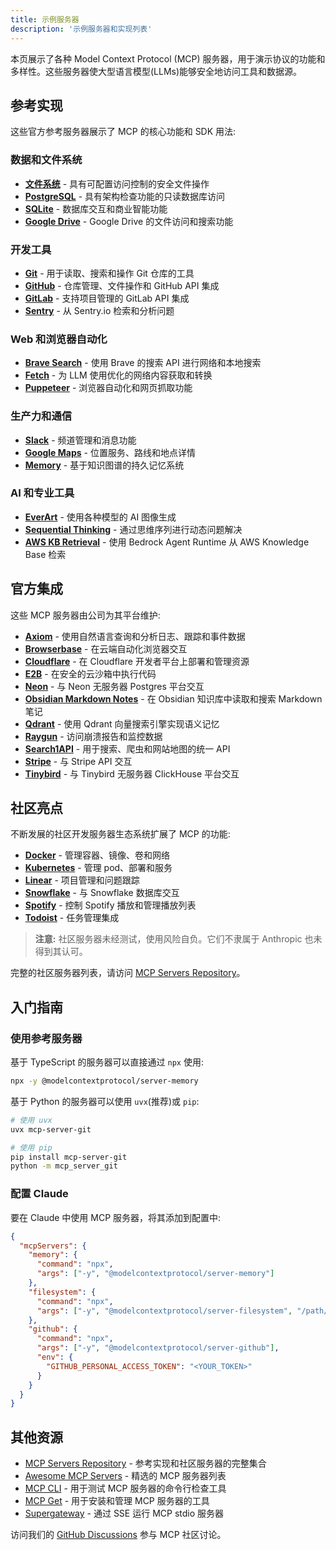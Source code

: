 ```yaml
---
title: 示例服务器
description: '示例服务器和实现列表'
---
```


本页展示了各种 Model Context Protocol (MCP) 服务器，用于演示协议的功能和多样性。这些服务器使大型语言模型(LLMs)能够安全地访问工具和数据源。

## 参考实现

这些官方参考服务器展示了 MCP 的核心功能和 SDK 用法:

### 数据和文件系统
- **[文件系统](https://github.com/modelcontextprotocol/servers/tree/main/src/filesystem)** - 具有可配置访问控制的安全文件操作
- **[PostgreSQL](https://github.com/modelcontextprotocol/servers/tree/main/src/postgres)** - 具有架构检查功能的只读数据库访问
- **[SQLite](https://github.com/modelcontextprotocol/servers/tree/main/src/sqlite)** - 数据库交互和商业智能功能
- **[Google Drive](https://github.com/modelcontextprotocol/servers/tree/main/src/gdrive)** - Google Drive 的文件访问和搜索功能

### 开发工具
- **[Git](https://github.com/modelcontextprotocol/servers/tree/main/src/git)** - 用于读取、搜索和操作 Git 仓库的工具
- **[GitHub](https://github.com/modelcontextprotocol/servers/tree/main/src/github)** - 仓库管理、文件操作和 GitHub API 集成
- **[GitLab](https://github.com/modelcontextprotocol/servers/tree/main/src/gitlab)** - 支持项目管理的 GitLab API 集成
- **[Sentry](https://github.com/modelcontextprotocol/servers/tree/main/src/sentry)** - 从 Sentry.io 检索和分析问题

### Web 和浏览器自动化
- **[Brave Search](https://github.com/modelcontextprotocol/servers/tree/main/src/brave-search)** - 使用 Brave 的搜索 API 进行网络和本地搜索
- **[Fetch](https://github.com/modelcontextprotocol/servers/tree/main/src/fetch)** - 为 LLM 使用优化的网络内容获取和转换
- **[Puppeteer](https://github.com/modelcontextprotocol/servers/tree/main/src/puppeteer)** - 浏览器自动化和网页抓取功能

### 生产力和通信
- **[Slack](https://github.com/modelcontextprotocol/servers/tree/main/src/slack)** - 频道管理和消息功能
- **[Google Maps](https://github.com/modelcontextprotocol/servers/tree/main/src/google-maps)** - 位置服务、路线和地点详情
- **[Memory](https://github.com/modelcontextprotocol/servers/tree/main/src/memory)** - 基于知识图谱的持久记忆系统

### AI 和专业工具
- **[EverArt](https://github.com/modelcontextprotocol/servers/tree/main/src/everart)** - 使用各种模型的 AI 图像生成
- **[Sequential Thinking](https://github.com/modelcontextprotocol/servers/tree/main/src/sequentialthinking)** - 通过思维序列进行动态问题解决
- **[AWS KB Retrieval](https://github.com/modelcontextprotocol/servers/tree/main/src/aws-kb-retrieval-server)** - 使用 Bedrock Agent Runtime 从 AWS Knowledge Base 检索

## 官方集成

这些 MCP 服务器由公司为其平台维护:

- **[Axiom](https://github.com/axiomhq/mcp-server-axiom)** - 使用自然语言查询和分析日志、跟踪和事件数据
- **[Browserbase](https://github.com/browserbase/mcp-server-browserbase)** - 在云端自动化浏览器交互
- **[Cloudflare](https://github.com/cloudflare/mcp-server-cloudflare)** - 在 Cloudflare 开发者平台上部署和管理资源
- **[E2B](https://github.com/e2b-dev/mcp-server)** - 在安全的云沙箱中执行代码
- **[Neon](https://github.com/neondatabase/mcp-server-neon)** - 与 Neon 无服务器 Postgres 平台交互
- **[Obsidian Markdown Notes](https://github.com/calclavia/mcp-obsidian)** - 在 Obsidian 知识库中读取和搜索 Markdown 笔记
- **[Qdrant](https://github.com/qdrant/mcp-server-qdrant/)** - 使用 Qdrant 向量搜索引擎实现语义记忆
- **[Raygun](https://github.com/MindscapeHQ/mcp-server-raygun)** - 访问崩溃报告和监控数据
- **[Search1API](https://github.com/fatwang2/search1api-mcp)** - 用于搜索、爬虫和网站地图的统一 API
- **[Stripe](https://github.com/stripe/agent-toolkit)** - 与 Stripe API 交互
- **[Tinybird](https://github.com/tinybirdco/mcp-tinybird)** - 与 Tinybird 无服务器 ClickHouse 平台交互

## 社区亮点

不断发展的社区开发服务器生态系统扩展了 MCP 的功能:

- **[Docker](https://github.com/ckreiling/mcp-server-docker)** - 管理容器、镜像、卷和网络
- **[Kubernetes](https://github.com/Flux159/mcp-server-kubernetes)** - 管理 pod、部署和服务
- **[Linear](https://github.com/jerhadf/linear-mcp-server)** - 项目管理和问题跟踪
- **[Snowflake](https://github.com/datawiz168/mcp-snowflake-service)** - 与 Snowflake 数据库交互
- **[Spotify](https://github.com/varunneal/spotify-mcp)** - 控制 Spotify 播放和管理播放列表
- **[Todoist](https://github.com/abhiz123/todoist-mcp-server)** - 任务管理集成

> **注意:** 社区服务器未经测试，使用风险自负。它们不隶属于 Anthropic 也未得到其认可。

完整的社区服务器列表，请访问 [MCP Servers Repository](https://github.com/modelcontextprotocol/servers)。

## 入门指南

### 使用参考服务器

基于 TypeScript 的服务器可以直接通过 `npx` 使用:

```bash
npx -y @modelcontextprotocol/server-memory
```

基于 Python 的服务器可以使用 `uvx`(推荐)或 `pip`:

```bash
# 使用 uvx
uvx mcp-server-git

# 使用 pip
pip install mcp-server-git
python -m mcp_server_git
```

### 配置 Claude

要在 Claude 中使用 MCP 服务器，将其添加到配置中:

```json
{
  "mcpServers": {
    "memory": {
      "command": "npx",
      "args": ["-y", "@modelcontextprotocol/server-memory"]
    },
    "filesystem": {
      "command": "npx",
      "args": ["-y", "@modelcontextprotocol/server-filesystem", "/path/to/allowed/files"]
    },
    "github": {
      "command": "npx",
      "args": ["-y", "@modelcontextprotocol/server-github"],
      "env": {
        "GITHUB_PERSONAL_ACCESS_TOKEN": "<YOUR_TOKEN>"
      }
    }
  }
}
```

## 其他资源

- [MCP Servers Repository](https://github.com/modelcontextprotocol/servers) - 参考实现和社区服务器的完整集合
- [Awesome MCP Servers](https://github.com/punkpeye/awesome-mcp-servers) - 精选的 MCP 服务器列表
- [MCP CLI](https://github.com/wong2/mcp-cli) - 用于测试 MCP 服务器的命令行检查工具
- [MCP Get](https://mcp-get.com) - 用于安装和管理 MCP 服务器的工具
- [Supergateway](https://github.com/supercorp-ai/supergateway) - 通过 SSE 运行 MCP stdio 服务器

访问我们的 [GitHub Discussions](https://github.com/orgs/modelcontextprotocol/discussions) 参与 MCP 社区讨论。
